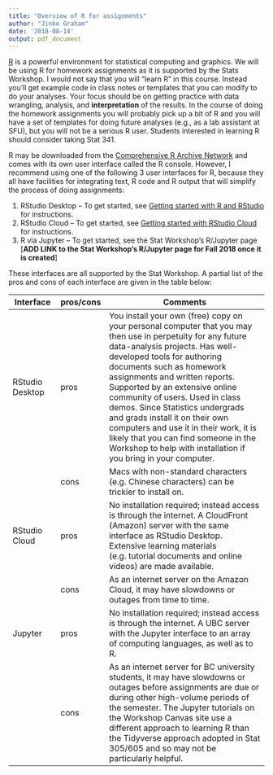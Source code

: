 ```yaml
---
title: "Overview of R for assignments"
author: "Jinko Graham"
date: '2018-08-14'
output: pdf_document
---
```



[R](http://www.r-project.org) is a powerful environment for
statistical computing and graphics. We will be using R for
homework assignments as it is supported by the Stats Workshop. 
I would not say that you will "learn R" in this course. 
Instead you'll get example code in class notes or templates that you can 
modify to do your analyses. Your focus should be on getting
practice with data wrangling, analysis, and **interpretation**
of the results. In the course of doing the homework assignments
you will probably pick up a bit of R and you will have a set of
templates for doing future analyses (e.g., as a lab assistant 
at SFU), but you will not be a serious R user. Students
interested in learning R should consider taking Stat 341.

R may be downloaded from the 
[Comprehensive R Archive Network](http://cran.r-project.org) 
and comes with its own user interface called the R console.
However, I recommend using one of the following 3 
user interfaces for R, because they all have facilities for
integrating text, R code and R output that will simplify 
the process of doing assignments:

1. RStudio Desktop -- To get started, see [Getting started with R and RStudio](https://github.com/SFUStatgen/RforStat2/blob/master/Tutorials/GettingStarted/startR-RStudio.Rmd) for instructions.
2. RStudio Cloud -- To get started, see [Getting started with RStudio Cloud](https://github.com/SFUStatgen/RforStat2/blob/master/Tutorials/GettingStarted/startRStudioCloud.Rmd) for instructions.
3. R via Jupyter -- To get started, see the Stat Workshop's R/Jupyter page  [**ADD LINK to the Stat Workshop's R/Jupyter page for Fall 2018 once it is created**]

These interfaces are all supported by the Stat Workshop. A partial list of the pros and cons of each interface are given in the table below:

| Interface      | pros/cons | Comments                                           |
| -------------- | --------- | -------------------------------------------------- |
RStudio Desktop | pros | You install your own (free) copy on your personal computer that you may then use in perpetuity for any future data-analysis projects. Has well-developed tools for authoring documents such as homework assignments and written reports. Supported by an extensive online community of users. Used in class demos. Since Statistics undergrads and grads install it on their own computers and use it in their work, it is likely that you can find someone in the Workshop to help with installation if you bring in your computer. 
|   | cons  | Macs with non-standard characters (e.g. Chinese characters) can be trickier to install on. |
| RStudio Cloud | pros | No installation required; instead access is through the internet. A CloudFront (Amazon) server with the same interface as RStudio Desktop. Extensive learning materials (e.g. tutorial documents and online videos) are made available.|
|    | cons  | As an internet server on the Amazon Cloud, it may have slowdowns or outages from time to time.|
| Jupyter | pros | No installation required; instead access is through the internet. A UBC server with the Jupyter interface to an array of computing languages, as well as to R.|
|   | cons | As an internet server for BC university students, it may have slowdowns or outages before assignments are due or during other high-volume periods of the semester. The Jupyter tutorials on the Workshop Canvas site use a different approach to learning R than the Tidyverse approach adopted in Stat 305/605 and so may not be particularly helpful.|


